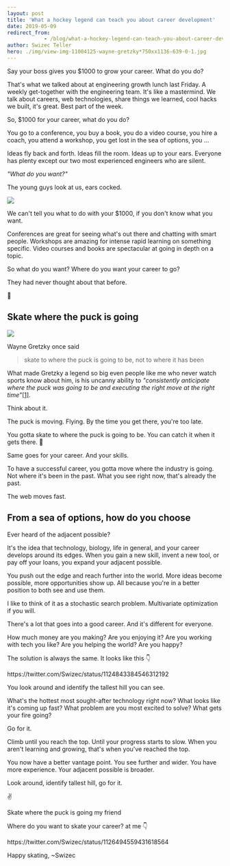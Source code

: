 ```yaml
---
layout: post
title: 'What a hockey legend can teach you about career development'
date: 2019-05-09
redirect_from: 
            - /blog/what-a-hockey-legend-can-teach-you-about-career-development/swizec/9071
author: Swizec Teller
hero: ./img/view-img-11004125-wayne-gretzky*750xx1136-639-0-1.jpg
---
```

Say your boss gives you $1000 to grow your career. What do you do?





That's what we talked about at engineering growth lunch last Friday. A weekly get-together with the engineering team. It's like a mastermind. We talk about careers, web technologies, share things we learned, cool hacks we built, it's great. Best part of the week.



So, $1000 for your career, what do you do?



You go to a conference, you buy a book, you do a video course, you hire a coach, you attend a workshop, you get lost in the sea of options, you ...



Ideas fly back and forth. Ideas fill the room. Ideas up to your ears. Everyone has plenty except our two most experienced engineers who are silent.



_"What do you want?"_



The young guys look at us, ears cocked.



![](./img/media-j6Q00U29sHyzS-giphy.gif)



We can't tell you what to do with your $1000, if you don't know what you want.



Conferences are great for seeing what's out there and chatting with smart people. Workshops are amazing for intense rapid learning on something specific. Video courses and books are spectacular at going in depth on a topic.



So what do you want? Where do you want your career to go?



They had never thought about that before.



🤔



## Skate where the puck is going



![](./img/view-img-11004125-wayne-gretzky*750xx1136-639-0-1.jpg)



Wayne Gretzky once said



> skate to where the puck is going to be, not to where it has been



What made Gretzky a legend so big even people like me who never watch sports know about him, is his uncanny ability to _"consistently anticipate where the puck was going to be and executing the right move at the right time"_[\[1\]](https://en.wikipedia.org/wiki/Wayne_Gretzky).



Think about it.



The puck is moving. Flying. By the time you get there, you're too late.



You gotta skate to where the puck is going to be. You can catch it when it gets there. 🏑



Same goes for your career. And your skills.



To have a successful career, you gotta move where the industry is going. Not where it's been in the past. What you see right now, that's already the past.



The web moves fast.



## From a sea of options, how do you choose



Ever heard of the adjacent possible?



It's the idea that technology, biology, life in general, and your career develops around its edges. When you gain a new skill, invent a new tool, or pay off your loans, you expand your adjacent possible.



You push out the edge and reach further into the world. More ideas become possible, more opportunities show up. All because you're in a better position to both see and use them.



I like to think of it as a stochastic search problem. Multivariate optimization if you will.



There's a lot that goes into a good career. And it's different for everyone.



How much money are you making? Are you enjoying it? Are you working with tech you like? Are you helping the world? Are you happy?



The solution is always the same. It looks like this 👇



https&#x3A;//twitter.com/Swizec/status/1124843384546312192



You look around and identify the tallest hill you can see.



What's the hottest most sought-after technology right now? What looks like it's coming up fast? What problem are you most excited to solve? What gets your fire going?



Go for it.



Climb until you reach the top. Until your progress starts to slow. When you aren't learning and growing, that's when you've reached the top.



You now have a better vantage point. You see further and wider. You have more experience. Your adjacent possible is broader.



Look around, identify tallest hill, go for it.



✌️



Skate where the puck is going my friend



Where do you want to skate your career? at me 👇



https&#x3A;//twitter.com/Swizec/status/1126494559431618564



Happy skating, ~Swizec